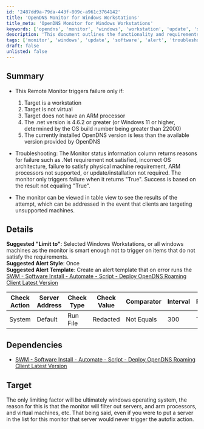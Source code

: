 ```yaml
---
id: '2487dd9a-79da-443f-809c-a961c3764142'
title: 'OpenDNS Monitor for Windows Workstations'
title_meta: 'OpenDNS Monitor for Windows Workstations'
keywords: ['opendns', 'monitor', 'windows', 'workstation', 'update', 'software']
description: 'This document outlines the functionality and requirements of the OpenDNS Monitor designed for Windows Workstations. It details the conditions under which the monitor triggers failures and provides troubleshooting information. Additionally, it suggests configurations for alerts and dependencies related to the software installation process.'
tags: ['monitor', 'windows', 'update', 'software', 'alert', 'troubleshooting']
draft: false
unlisted: false
---
```

## Summary

- This Remote Monitor triggers failure only if:
  1. Target is a workstation
  2. Target is not virtual
  3. Target does not have an ARM processor
  4. The .net version is 4.6.2 or greater (or Windows 11 or higher, determined by the OS build number being greater than 22000)
  5. The currently installed OpenDNS version is less than the available version provided by OpenDNS

- Troubleshooting: The Monitor status information column returns reasons for failure such as .Net requirement not satisfied, incorrect OS architecture, failure to satisfy physical machine requirement, ARM processors not supported, or update/installation not required. The monitor only triggers failure when it returns "True". Success is based on the result not equaling "True".

- The monitor can be viewed in table view to see the results of the attempt, which can be addressed in the event that clients are targeting unsupported machines.

## Details

**Suggested "Limit to"**: Selected Windows Workstations, or all windows machines as the monitor is smart enough not to trigger on items that do not satisfy the requirements.  
**Suggested Alert Style**: Once  
**Suggested Alert Template**: Create an alert template that on error runs the [SWM - Software Install - Automate - Script - Deploy OpenDNS Roaming Client Latest Version](https://proval.itglue.com/DOC-5078775-11617616)

| Check Action | Server Address | Check Type | Check Value | Comparator | Interval | Result |
|--------------|----------------|------------|-------------|------------|----------|--------|
| System       | Default        | Run File   | Redacted     | Not Equals  | 300      | True   |

## Dependencies

- [SWM - Software Install - Automate - Script - Deploy OpenDNS Roaming Client Latest Version](https://proval.itglue.com/DOC-5078775-11617616)

## Target

The only limiting factor will be ultimately windows operating system, the reason for this is that the monitor will filter out servers, and arm processors, and virtual machines, etc. That being said, even if you were to put a server in the list for this monitor that server would never trigger the autofix action.












